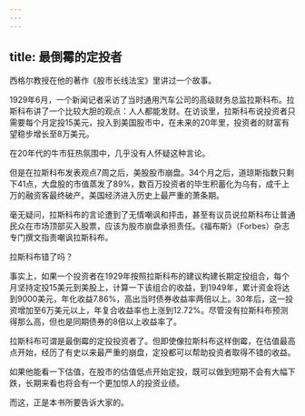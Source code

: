 ```yaml
---
---
---
```

title: 最倒霉的定投者
---




西格尔教授在他的著作《股市长线法宝》里讲过一个故事。

1929年6月，一个新闻记者采访了当时通用汽车公司的高级财务总监拉斯科布。拉斯科布讲了一个比较大胆的观点：人人都能发财。在访谈里，拉斯科布说投资者只需要每个月定投15美元，投入到美国股市中，在未来的20年里，投资者的财富有望稳步增长至8万美元。

在20年代的牛市狂热氛围中，几乎没有人怀疑这种言论。

但是在拉斯科布发表观点7周之后，美股股市崩盘。34个月之后，道琼斯指数只剩下41点，大盘股的市值蒸发了89%，数百万投资者的毕生积蓄化为乌有，成千上万的融资客最终破产。美国经济进入历史上最严重的萧条期。

毫无疑问，拉斯科布的言论遭到了无情嘲讽和抨击，甚至有议员说拉斯科布让普通民众在市场顶部买入股票，应该为股市崩盘承担责任。《福布斯》（Forbes）杂志专门撰文指责嘲讽拉斯科布。

拉斯科布错了吗？

事实上，如果一个投资者在1929年按照拉斯科布的建议构建长期定投组合，每个月坚持定投15美元到美股上，计算一下该组合的收益，到1949年，累计资金将达到9000美元，年化收益7.86%，高出当时债券收益率两倍以上。30年后，这一投资增加至6万美元以上，年复合收益率也上涨到12.72%。尽管没有拉斯科布预测得那么高，但也是同期债券的8倍以上收益率了。

拉斯科布可谓是最倒霉的定投投资者了。但即使像拉斯科布这样倒霉，在估值最高点开始，经历了有史以来最严重的崩盘，定投都可以帮助投资者取得不错的收益。

如果他能看一下估值，在股市的估值低点开始定投，既可以做到短期不会有大幅下跌，长期来看也将会有一个更加惊人的投资业绩。

而这，正是本书所要告诉大家的。